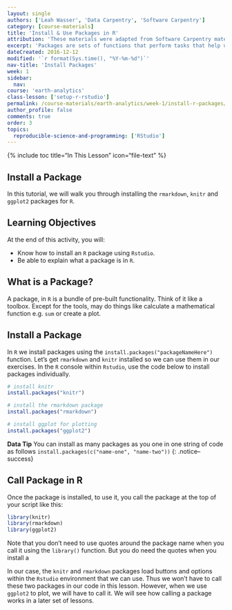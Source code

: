 ```yaml
---
layout: single
authors: ['Leah Wasser', 'Data Carpentry', 'Software Carpentry']
category: [course-materials]
title: 'Install & Use Packages in R'
attribution: 'These materials were adapted from Software Carpentry materials by Earth Lab.'
excerpt: 'Packages are sets of functions that perform tasks that help us work with various data structures in R. This tutorial walks you through installing and loading R packages R in RStudio.'
dateCreated: 2016-12-12
modified: '`r format(Sys.time(), "%Y-%m-%d")`'
nav-title: 'Install Packages'
week: 1
sidebar:
  nav:
course: 'earth-analytics'
class-lesson: ['setup-r-rstudio']
permalink: /course-materials/earth-analytics/week-1/install-r-packages/
author_profile: false
comments: true
order: 3
topics:
  reproducible-science-and-programming: ['RStudio'] 
---
```

{% include toc title="In This Lesson" icon="file-text" %}


##  Install a Package

In this tutorial, we will walk you through installing the `rmarkdown`, `knitr`
and `ggplot2` packages for `R`.


<div class='notice--success' markdown="1">

## <i class="fa fa-graduation-cap" aria-hidden="true"></i> Learning Objectives
At the end of this activity, you will:

* Know how to install an `R` package using `Rstudio`.
* Be able to explain what a package is in `R`.

</div>

## What is a Package?

A package, in `R` is a bundle of pre-built functionality. Think of it like a
toolbox. Except for the tools, may do things like calculate a mathematical function
e.g. `sum` or create a plot.

## Install a Package

In `R` we install packages using the `install.packages("packageNameHere")` function. Let's get
`rmarkdown` and `knitr` installed so we can use them in our exercises. In the `R`
console within `Rstudio`, use the code below to install packages individually.


```r
# install knitr
install.packages("knitr")

# install the rmarkdown package
install.packages("rmarkdown")

# install ggplot for plotting
install.packages("ggplot2")
```

<i class="fa fa-star"></i> **Data Tip** You can install as many packages as you one in one string of code as follows
`install.packages(c("name-one", "name-two"))`
{: .notice--success}

## Call Package in R

Once the package is installed, to use it, you call the package at the top of
your script like this:

```r
library(knitr)
library(rmarkdown)
library(ggplot2)

```
Note that you don't need to use quotes around the package name when you call it
using the `library()` function. But you do need the quotes when you install a


In our case, the `knitr` and `rmarkdown` packages load buttons and options within
the `Rstudio` environment that we can use. Thus we won't have to call these two
packages in our code in this lesson. However, when we use `ggplot2` to plot,
we will have to call it. We will see how calling a package works in a later set
of lessons.
